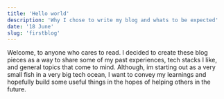 ```yaml
---
title: 'Hello world'
description: 'Why I chose to write my blog and whats to be expected'
date: '18 June'
slug: 'firstblog'
---
```


Welcome, to anyone who cares to read. I decided to create these blog pieces as a way to share some of my past experiences, tech stacks I like, and general topics that come to mind. Although, im starting out as a very small fish in a very big tech ocean, I want to convey my learnings and hopefully build some useful things in the hopes of helping others in the future.
